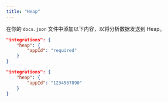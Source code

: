 ```yaml
---
title: "Heap"
---
```


在你的 `docs.json` 文件中添加以下内容，以将分析数据发送到 Heap。

<CodeGroup>

```json Analytics options in docs.json
"integrations": {
    "heap": {
        "appId": "required"
    }
}
```

```json Example
"integrations": {
    "heap": {
        "appId": "1234567890"
    }
}
```

</CodeGroup>